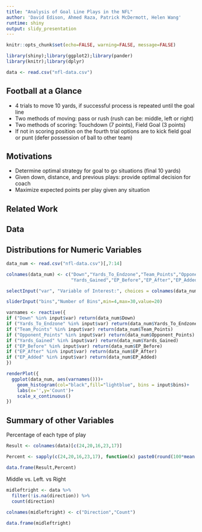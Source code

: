 ---
title: "Analysis of Goal Line Plays in the NFL"
author: 'David Edison, Ahmed Raza, Patrick McDermott, Helen Wang'
runtime: shiny
output: slidy_presentation
---

```{r global_options, include=FALSE}
knitr::opts_chunk$set(echo=FALSE, warning=FALSE, message=FALSE)
```

```{r}
library(shiny);library(ggplot2);library(pander)
library(knitr);library(dplyr)

data <- read.csv("nfl-data.csv")
```
## Football at a Glance
- 4 trials to move 10 yards, if successful process is repeated until the goal line
- Two methods of moving: pass or rush (rush can be: middle, left or right)
- Two methods of scoring: Touchdown (7 points), Field Goal (3 points)
- If not in scoring position on the fourth trial options are to kick field goal or punt (defer possession of ball to other team)

## Motivations
- Determine optimal strategy for goal to go situations (final 10 yards)
- Given down, distance, and previous plays: provide optimal decision for coach 
- Maximize expected points per play given any situation

## Related Work

## Data

## Distributions for Numeric Variables

```{r, echo = FALSE}
data_num <- read.csv("nfl-data.csv")[,7:14]

colnames(data_num) <- c("Down","Yards_To_Endzone","Team_Points","Opponent_Points",
                        "Yards_Gained","EP_Before","EP_After","EP_Added")

selectInput("var", "Variable of Interest:", choices = colnames(data_num))

sliderInput("bins","Number of Bins",min=4,max=30,value=20)

varnames <- reactive({
if ("Down" %in% input$var) return(data_num$Down)
if ("Yards_To_Endzone" %in% input$var) return(data_num$Yards_To_Endzone)
if ("Team_Points" %in% input$var) return(data_num$Team_Points)
if ("Opponent_Points" %in% input$var) return(data_num$Opponent_Points)
if ("Yards_Gained" %in% input$var) return(data_num$Yards_Gained)
if ("EP_Before" %in% input$var) return(data_num$EP_Before)
if ("EP_After" %in% input$var) return(data_num$EP_After)
if ("EP_Added" %in% input$var) return(data_num$EP_Added)
})

renderPlot({
  ggplot(data_num, aes(varnames()))+
    geom_histogram(col="black",fill="lightblue", bins = input$bins)+
    labs(x='',y='Count')+
    scale_x_continuous()
})
```

## Summary of other Variables

Percentage of each type of play 
```{r}
Result <- colnames(data)[c(24,20,16,23,17)]

Percent <- sapply(c(24,20,16,23,17), function(x) paste0(round(100*mean(data[[x]]),2),"%"))

data.frame(Result,Percent) 
```

Middle vs. Left. vs Right
```{r}
midleftright <- data %>% 
  filter(!is.na(direction)) %>% 
  count(direction)
  
colnames(midleftright) <- c("Direction","Count")

data.frame(midleftright)
```




